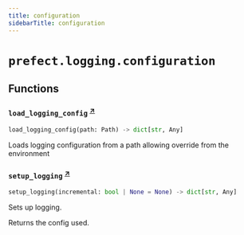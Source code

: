 ```yaml
---
title: configuration
sidebarTitle: configuration
---
```


# `prefect.logging.configuration`

## Functions

### `load_logging_config` <sup><a href="https://github.com/PrefectHQ/prefect/blob/main/src/prefect/logging/configuration.py#L32" target="_blank">↗</a></sup>

```python
load_logging_config(path: Path) -> dict[str, Any]
```


Loads logging configuration from a path allowing override from the environment


### `setup_logging` <sup><a href="https://github.com/PrefectHQ/prefect/blob/main/src/prefect/logging/configuration.py#L68" target="_blank">↗</a></sup>

```python
setup_logging(incremental: bool | None = None) -> dict[str, Any]
```


Sets up logging.

Returns the config used.

